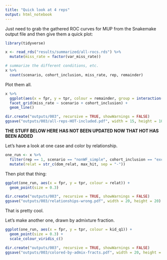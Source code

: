 ```yaml
---
title: "Quick look at 4 reps"
output: html_notebook
---
```


Just need to grab the gathered ROC curves for MUP from the Snakemake output
file and then give them a quick plot:
```r
library(tidyverse)

x <- read_rds("results/summarized/all-rocs.rds") %>%
  mutate(miss_rate = factor(var_miss_rate))

# summarize the different conditions, etc.
x %>%
  count(scenario, cohort_inclusion, miss_rate, rep, remainder)
```


Plot them all.
```r
x %>%
  ggplot(aes(x = fpr, y = tpr, colour = remainder, group = interaction(remainder, rep))) +
  facet_grid(miss_rate ~ scenario + cohort_inclusion) +
  geom_line()
```
```r
dir.create("outputs/003", recursive = TRUE, showWarnings = FALSE)
ggsave("outputs/003/all-reps-HOT-included.pdf", width = 15, height = 10)
```


**THE STUFF BELOW HERE HAS NOT BEEN UPDATED NOW THAT HOT HAS BEEN ADDED**

Let's have a look at one case and color by relationship.
```r
one_run <- x %>%
  filter(rep == 1, scenario == "nonWF_simple", cohort_inclusion == "exclude_same_cohort", miss_rate == 0.15) %>%
  mutate(relat = str_c(dom_relat, max_hit, sep = "-"))
```

Then plot that thing:
```r
ggplot(one_run, aes(x = fpr, y = tpr, colour = relat)) +
  geom_point(size = 0.3)

dir.create("outputs/003", recursive = TRUE, showWarnings = FALSE)
ggsave("outputs/003/relationships-wrong.pdf", width = 20, height = 20)
```
That is pretty cool.

Let's make another one, drawn by admixture fraction.
```r
ggplot(one_run, aes(x = fpr, y = tpr, colour = kid_q1)) +
  geom_point(size = 0.3) +
  scale_colour_viridis_c()

dir.create("outputs/003", recursive = TRUE, showWarnings = FALSE)
ggsave("outputs/003/colored-by-admix-fracts.pdf", width = 20, height = 20)
```
